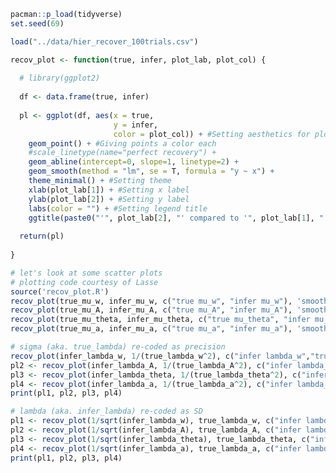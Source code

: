 ```r
pacman::p_load(tidyverse)
set.seed(69)
```

```r
load("../data/hier_recover_100trials.csv")
```

```r
recov_plot <- function(true, infer, plot_lab, plot_col) {
  
  # library(ggplot2)
  
  df <- data.frame(true, infer)
  
  pl <- ggplot(df, aes(x = true,
                       y = infer,
                       color = plot_col)) + #Setting aesthetics for plot
    geom_point() + #Giving points a color each
    #scale_linetype(name="perfect recovery") +
    geom_abline(intercept=0, slope=1, linetype=2) +
    geom_smooth(method = "lm", se = T, formula = "y ~ x") +
    theme_minimal() + #Setting theme
    xlab(plot_lab[1]) + #Setting x label
    ylab(plot_lab[2]) + #Setting y label
    labs(color = "") + #Setting legend title
    ggtitle(paste0("'", plot_lab[2], "' compared to '", plot_lab[1], "'"))
  
  return(pl)
  
}
```


```r
# let's look at some scatter plots
# plotting code courtesy of Lasse
source('recov_plot.R')
recov_plot(true_mu_w, infer_mu_w, c("true mu_w", "infer mu_w"), 'smoothed linear fit')
recov_plot(true_mu_A, infer_mu_A, c("true mu_A", "infer mu_A"), 'smoothed linear fit')
recov_plot(true_mu_theta, infer_mu_theta, c("true mu_theta", "infer mu_theta"), 'smoothed linear fit')
recov_plot(true_mu_a, infer_mu_a, c("true mu_a", "infer mu_a"), 'smoothed linear fit')
```


```r
# sigma (aka. true_lambda) re-coded as precision
recov_plot(infer_lambda_w, 1/(true_lambda_w^2), c("infer lambda_w","true lambda_w"), 'smoothed linear fit')
pl2 <- recov_plot(infer_lambda_A, 1/(true_lambda_A^2), c("infer lambda_A","true lambda_A"), 'smoothed linear fit')
pl3 <- recov_plot(infer_lambda_theta, 1/(true_lambda_theta^2), c("infer lambda_theta", "true lambda_theta"), 'smoothed linear fit')
pl4 <- recov_plot(infer_lambda_a, 1/(true_lambda_a^2), c("infer lambda_a", "true lambda_a"), 'smoothed linear fit')
print(pl1, pl2, pl3, pl4)

# lambda (aka. infer_lambda) re-coded as SD
pl1 <- recov_plot(1/sqrt(infer_lambda_w), true_lambda_w, c("infer lambda_w","true lambda_w"), 'smoothed linear fit')
pl2 <- recov_plot(1/sqrt(infer_lambda_A), true_lambda_A, c("infer lambda_A","true lambda_A"), 'smoothed linear fit')
pl3 <- recov_plot(1/sqrt(infer_lambda_theta), true_lambda_theta, c("infer lambda_theta", "true lambda_theta"), 'smoothed linear fit')
pl4 <- recov_plot(1/sqrt(infer_lambda_a), true_lambda_a, c("infer lambda_a", "true lambda_a"), 'smoothed linear fit')
print(pl1, pl2, pl3, pl4)
```

